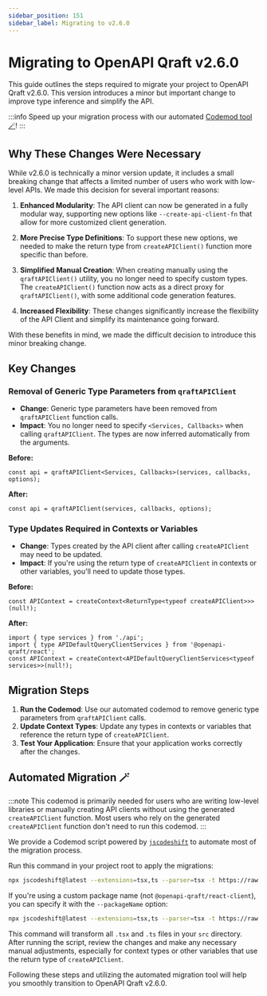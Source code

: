 ```yaml
---
sidebar_position: 151
sidebar_label: Migrating to v2.6.0
---
```


# Migrating to OpenAPI Qraft v2.6.0

This guide outlines the steps required to migrate your project to OpenAPI Qraft v2.6.0.
This version introduces a minor but important change to improve type inference and simplify the API.

:::info
Speed up your migration process with our automated [Codemod tool 🪄](#automated-migration-)!
:::

## Why These Changes Were Necessary

While v2.6.0 is technically a minor version update, it includes a small breaking change that affects a limited number of users who work with low-level APIs. We made this decision for several important reasons:

1. **Enhanced Modularity**: The API client can now be generated in a fully modular way, supporting new options like `--create-api-client-fn` that allow for more customized client generation.

2. **More Precise Type Definitions**: To support these new options, we needed to make the return type from `сreateAPIClient()` function more specific than before.

3. **Simplified Manual Creation**: When creating manually using the `qraftAPIClient()` utility, you no longer need to specify custom types.
  The `сreateAPIClient()` function now acts as a direct proxy for `qraftAPIClient()`, with some additional code generation features.

4. **Increased Flexibility**: These changes significantly increase the flexibility of the API Client and simplify its maintenance going forward.

With these benefits in mind, we made the difficult decision to introduce this minor breaking change.

## Key Changes

### Removal of Generic Type Parameters from `qraftAPIClient`

- **Change**: Generic type parameters have been removed from `qraftAPIClient` function calls.
- **Impact**: You no longer need to specify `<Services, Callbacks>` when calling `qraftAPIClient`. The types are now inferred automatically from the arguments.

**Before:**
```tsx
const api = qraftAPIClient<Services, Callbacks>(services, callbacks, options);
```

**After:**
```tsx
const api = qraftAPIClient(services, callbacks, options);
```

### Type Updates Required in Contexts or Variables

- **Change**: Types created by the API client after calling `createAPIClient` may need to be updated.
- **Impact**: If you're using the return type of `createAPIClient` in contexts or other variables, you'll need to update those types.

**Before:**
```tsx
const APIContext = createContext<ReturnType<typeof createAPIClient>>>(null!);
```

**After:**
```tsx
import { type services } from './api';
import { type APIDefaultQueryClientServices } from '@openapi-qraft/react';
const APIContext = createContext<APIDefaultQueryClientServices<typeof services>>(null!);
```

## Migration Steps

1. **Run the Codemod**: Use our automated codemod to remove generic type parameters from `qraftAPIClient` calls.
2. **Update Context Types**: Update any types in contexts or variables that reference the return type of `createAPIClient`.
3. **Test Your Application**: Ensure that your application works correctly after the changes.

## Automated Migration 🪄

:::note
This codemod is primarily needed for users who are writing low-level libraries or manually creating API clients without
using the generated `createAPIClient` function. Most users who rely on the generated `createAPIClient` function don't need to run this codemod.
:::

We provide a Codemod script powered by [`jscodeshift`](https://github.com/facebook/jscodeshift)
to automate most of the migration process.

Run this command in your project root to apply the migrations:

```bash
npx jscodeshift@latest --extensions=tsx,ts --parser=tsx -t https://raw.githubusercontent.com/OpenAPI-Qraft/openapi-qraft/main/packages/react-client/src/migrate-to-v2.6.0-codemod.ts ./src/
```

If you're using a custom package name (not `@openapi-qraft/react-client`), you can specify it with the `--packageName` option:

```bash
npx jscodeshift@latest --extensions=tsx,ts --parser=tsx -t https://raw.githubusercontent.com/OpenAPI-Qraft/openapi-qraft/main/packages/react-client/src/migrate-to-v2.6.0-codemod.ts --packageName='@custom/package' ./src/
```

This command will transform all `.tsx` and `.ts` files in your `src` directory.
After running the script, review the changes and make any necessary manual adjustments, especially for context types
or other variables that use the return type of `createAPIClient`.

Following these steps and utilizing the automated migration tool will help you smoothly transition to OpenAPI Qraft v2.6.0.
